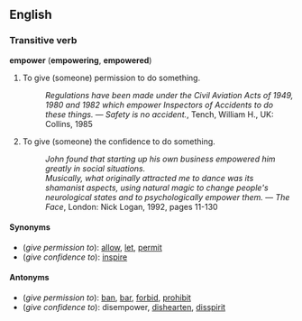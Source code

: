 ==English==
===Transitive verb===
'''empower''' ('''empowering''', '''empowered''')

#To give (someone) permission to do something.
#:''Regulations have been made under the Civil Aviation Acts of 1949, 1980 and 1982 which empower Inspectors of Accidents to do these things.'' &mdash; ''Safety is no accident.'', Tench, William H., UK: Collins, 1985
#To give (someone) the confidence to do something.
#:''John found that starting up his own business empowered him greatly in social situations.''
#:''Musically, what originally attracted me to dance was its shamanist aspects, using natural magic to change people's neurological states and to psychologically empower them.'' &mdash; ''The Face'', London: Nick Logan, 1992, pages 11-130

====Synonyms====
*(''give permission to''): [[allow]], [[let]], [[permit]]
*(''give confidence to''): [[inspire]]

====Antonyms====
*(''give permission to''): [[ban]], [[bar]], [[forbid]], [[prohibit]]
*(''give confidence to''): disempower, [[dishearten]], [[disspirit]]